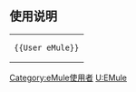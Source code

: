 {{Userbox
| id=[[File:EMule mascot.svg|35px]]
| id-c=#EEE
| id-s=20
| info=这個用户喜欢骑'''[[eMule|电骡子]]'''溜达。
| info-c=#BDB76B
| border-c=#024ca7
| info-s=10
}}<includeonly>

[[Category:eMule使用者|{{PAGENAME}}]]

</includeonly><noinclude>
{{Clear}}

== 使用说明 ==

{| style="background: transparent; float: left;"
| <pre>{{User eMule}}</pre>
|}

[[Category:eMule使用者]]
[[Category:軟體用戶框模板|U:EMule]]

</noinclude>